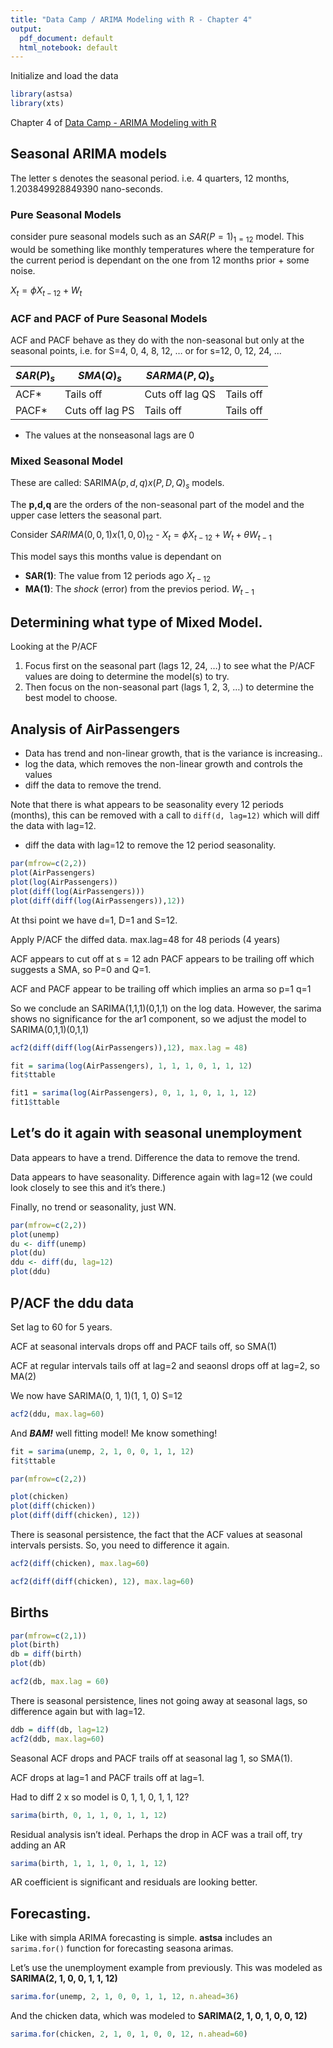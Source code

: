 ```yaml
---
title: "Data Camp / ARIMA Modeling with R - Chapter 4"
output:
  pdf_document: default
  html_notebook: default
---
```


Initialize and load the data

```r
library(astsa)
library(xts)
```

Chapter 4 of [Data Camp - ARIMA Modeling with R](https://www.datacamp.com/courses/arima-modeling-with-r)

## Seasonal ARIMA models

The letter s denotes the seasonal period.  i.e. 4 quarters, 12 months, 1.203849928849390 nano-seconds.

### Pure Seasonal Models

consider pure seasonal models such as an $SAR(P=1)_{1=12}$ model.  This would be something like monthly temperatures where the temperature for the current period is dependant on the one from 12 months prior + some noise.

$X_t = \phi X_{t-12} + W_t$

### ACF and PACF of Pure Seasonal Models

ACF and PACF behave as they do with the non-seasonal but only at the seasonal points, i.e. for S=4, 0, 4, 8, 12, ... or for s=12, 0, 12, 24, ...

| $SAR(P)_s$ | $SMA(Q)_s$ | $SARMA(P,Q)_s$
----|----|----|----
ACF* | Tails off | Cuts off lag QS | Tails off
PACF* | Cuts off lag PS|Tails off| Tails off

* The values at the nonseasonal lags are 0

### Mixed Seasonal Model

These are called: $\text{SARIMA}(p,d,q) x (P,D,Q)_s$ models.

The **p,d,q** are the orders of the non-seasonal part of the model and the upper case letters the seasonal part.

Consider $SARIMA(0,0,1)x(1,0,0)_12$ - $X_t = \phi X_{t-12} + W_t + \theta W_{t-1}$

This model says this months value is dependant on 

* **SAR(1)**: The value from 12 periods ago $X_{t-12}$
* **MA(1)**: The _shock_ (error) from the previos period.  $W_{t-1}$

## Determining what type of Mixed Model.

Looking at the P/ACF

1. Focus first on the seasonal part (lags 12, 24, ...) to see what the P/ACF values are doing to determine the model(s) to try.
2. Then focus on the non-seasonal part (lags 1, 2, 3, ...) to determine the best model to choose.

## Analysis of AirPassengers

* Data has trend and non-linear growth, that is the variance is increasing..
* log the data, which removes the non-linear growth and controls the values
* diff the data to remove the trend.

Note that there is what appears to be seasonality every 12 periods (months), this can be removed with a call to `diff(d, lag=12)` which will diff the data with lag=12.

* diff the data with lag=12 to remove the 12 period seasonality.

```r
par(mfrow=c(2,2))
plot(AirPassengers)
plot(log(AirPassengers))
plot(diff(log(AirPassengers)))
plot(diff(diff(log(AirPassengers)),12))
```

At thsi point we have d=1, D=1 and S=12.

Apply P/ACF the diffed data.  max.lag=48 for 48 periods (4 years)

ACF appears to cut off at s = 12 adn PACF appears to be trailing off which suggests a SMA, so P=0 and Q=1.

ACF and PACF appear to be trailing off which implies an arma so p=1 q=1

So we conclude an SARIMA(1,1,1)(0,1,1) on the log data.  However, the sarima shows no significance for the ar1 component, so we adjust the model to SARIMA(0,1,1)(0,1,1)

```r
acf2(diff(diff(log(AirPassengers)),12), max.lag = 48)
```

```r

fit = sarima(log(AirPassengers), 1, 1, 1, 0, 1, 1, 12)
fit$ttable

fit1 = sarima(log(AirPassengers), 0, 1, 1, 0, 1, 1, 12)
fit1$ttable
```

## Let's do it again with seasonal unemployment

Data appears to have a trend.  Difference the data to remove the trend.

Data appears to have seasonality.  Difference again with lag=12 (we could look closely to see this and it's there.)

Finally, no trend or seasonality, just WN.



```r
par(mfrow=c(2,2))
plot(unemp)
du <- diff(unemp)
plot(du)
ddu <- diff(du, lag=12)
plot(ddu)

```

## P/ACF the ddu data

Set lag to 60 for 5 years.

ACF at seasonal intervals drops off and PACF tails off, so SMA(1)

ACF at regular intervals tails off at lag=2 and seaonsl drops off at lag=2, so MA(2)

We now have SARIMA(0, 1, 1)(1, 1, 0) S=12

```r
acf2(ddu, max.lag=60)
```

And **_BAM!_** well fitting model!  Me know something!

```r
fit = sarima(unemp, 2, 1, 0, 0, 1, 1, 12)
fit$ttable
```

```r
par(mfrow=c(2,2))

plot(chicken)
plot(diff(chicken))
plot(diff(diff(chicken), 12))

```

There is seasonal persistence, the fact that the ACF values at seasonal intervals persists.  So, you need to 
difference it again.

```r
acf2(diff(chicken), max.lag=60)
```

```r
acf2(diff(diff(chicken), 12), max.lag=60)
```

## Births

```r
par(mfrow=c(2,1))
plot(birth)
db = diff(birth)
plot(db)
```

```r
acf2(db, max.lag = 60)
```

There is seasonal persistence, lines not going away at seasonal lags, so difference again but with lag=12.

```r
ddb = diff(db, lag=12)
acf2(ddb, max.lag=60)
```

Seasonal ACF drops and PACF trails off at seasonal lag 1, so SMA(1).

ACF drops at lag=1 and PACF trails off at lag=1.

Had to diff 2 x so model is 0, 1, 1, 0, 1, 1, 12?

```r
sarima(birth, 0, 1, 1, 0, 1, 1, 12)
```

Residual analysis isn't ideal.  Perhaps the drop in ACF was a trail off, try adding an AR

```r
sarima(birth, 1, 1, 1, 0, 1, 1, 12)
```

AR coefficient is significant and residuals are looking better.

## Forecasting.

Like with simpla ARIMA forecasting is simple.  **astsa** includes an `sarima.for()` function for forecasting seasona arimas.

Let's use the unemployment example from previously.  This was modeled as **SARIMA(2, 1, 0, 0, 1, 1, 12)**

```r
sarima.for(unemp, 2, 1, 0, 0, 1, 1, 12, n.ahead=36)
```

And the chicken data, which was modeled to **SARIMA(2, 1, 0, 1, 0, 0, 12)**

```r
sarima.for(chicken, 2, 1, 0, 1, 0, 0, 12, n.ahead=60)
```